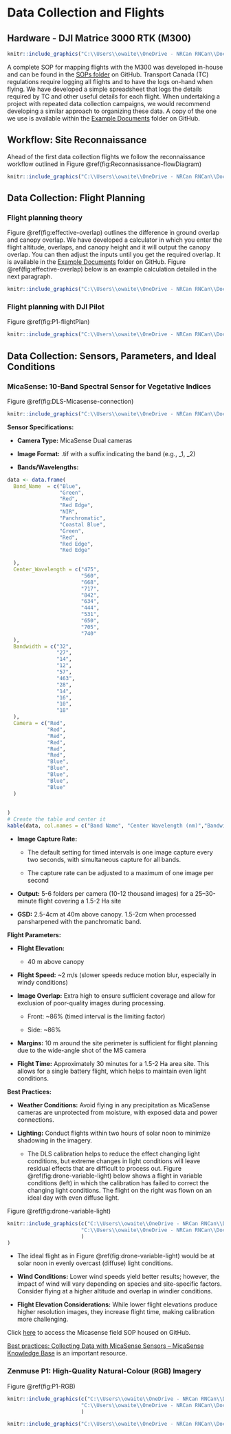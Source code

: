 
# Data Collection and Flights

## Hardware - DJI Matrice 3000 RTK (M300)

```r
knitr::include_graphics("C:\\Users\\owaite\\OneDrive - NRCan RNCan\\Documents\\GitHub\\GenomeBC_BPG\\Photos_&_gifs\\M300_flying.png")
```

A complete SOP for mapping flights with the M300 was developed in-house and can be found in the [SOPs folder](https://github.com/owaite/GenomeBC_BPG/tree/main/SOPs) on GitHub. Transport Canada (TC) regulations require logging all flights and to have the logs on-hand when flying. We have developed a simple spreadsheet that logs the details required by TC and other useful details for each flight. When undertaking a project with repeated data collection campaigns, we would recommend developing a similar approach to organizing these data.  A copy of the one we use is available within the [Example Documents](https://github.com/owaite/GenomeBC_BPG/tree/main/Example_Documents) folder on GitHub. 




## Workflow: Site Reconnaissance 
Ahead of the first data collection flights we follow the reconnaissance workflow outlined in Figure \@ref(fig:Reconnasissance-flowDiagram)


```r
knitr::include_graphics("C:\\Users\\owaite\\OneDrive - NRCan RNCan\\Documents\\GitHub\\GenomeBC_BPG\\Photos_&_gifs\\Reconnasissance_flowDiagram.PNG")
```


## Data Collection: Flight Planning  


### Flight planning theory 

Figure \@ref(fig:effective-overlap) outlines the difference in ground overlap and canopy overlap.  We have developed a calculator in which you enter the flight altitude, overlaps, and canopy height and it will output the canopy overlap.  You can then adjust the inputs until you get the required overlap. It is available in the [Example Documents](https://github.com/owaite/GenomeBC_BPG/tree/main/Example_Documents) folder on GitHub. Figure \@ref(fig:effective-overlap) below is an example calculation detailed in the next paragraph.    

```r
knitr::include_graphics("C:\\Users\\owaite\\OneDrive - NRCan RNCan\\Documents\\GitHub\\GenomeBC_BPG\\Photos_&_gifs\\effective_overlap.png")
```





### Flight planning with DJI Pilot 

Figure \@ref(fig:P1-flightPlan)

```r
knitr::include_graphics("C:\\Users\\owaite\\OneDrive - NRCan RNCan\\Documents\\GitHub\\GenomeBC_BPG\\Photos_&_gifs\\P1_flight_plan.png")
```

## Data Collection: Sensors, Parameters, and Ideal Conditions 
### MicaSense: 10-Band Spectral Sensor for Vegetative Indices 

Figure \@ref(fig:DLS-Micasense-connection)

```r
knitr::include_graphics("C:\\Users\\owaite\\OneDrive - NRCan RNCan\\Documents\\GitHub\\GenomeBC_BPG\\Photos_&_gifs\\DLS2_Micasense_connection.png")
```
**Sensor Specifications:** 

- **Camera Type:** MicaSense Dual cameras 

- **Image Format:** .tif with a suffix indicating the band (e.g., _1, _2) 

- **Bands/Wavelengths:** 

```r
data <- data.frame(
  Band_Name  = c("Blue",
                 "Green",
                 "Red",
                 "Red Edge",
                 "NIR",
                 "Panchromatic",
                 "Coastal Blue",
                 "Green",
                 "Red",
                 "Red Edge",
                 "Red Edge"
                 
  ),
  Center_Wavelength = c("475",
                        "560",
                        "668",
                        "717",
                        "842",
                        "634",
                        "444",
                        "531",
                        "650",
                        "705",
                        "740"
  ),
  Bandwidth = c("32",
                "27",
                "14",
                "12",
                "57",
                "463",
                "28",
                "14",
                "16",
                "10",
                "18"
  ),
  Camera = c("Red",
             "Red",
             "Red",
             "Red",
             "Red",
             "Red",
             "Blue",
             "Blue",
             "Blue",
             "Blue",
             "Blue"
  )
  
  
)
# Create the table and center it
kable(data, col.names = c("Band Name", "Center Wavelength (nm)","Bandwidth (nm)","Camera"),caption = 'Band names, center wavelengths, and bandwidths collected by the Red and Blue cameras within the Micasense Dual camera systems. Panchro* is only available in the pan chromatic models.')

```

- **Image Capture Rate:** 

  - The default setting for timed intervals is one image capture every two seconds, with simultaneous capture for all bands. 

  - The capture rate can be adjusted to a maximum of one image per second 

- **Output:** 5-6 folders per camera (10-12 thousand images) for a 25–30-minute flight covering a 1.5-2 Ha site 

- **GSD:** 2.5-4cm at 40m above canopy.  1.5-2cm when processed pansharpened with the panchromatic band.  

**Flight Parameters: **

- **Flight Elevation: **

  - 40 m above canopy 

- **Flight Speed:** ~2 m/s (slower speeds reduce motion blur, especially in windy conditions) 

- **Image Overlap:** Extra high to ensure sufficient coverage and allow for exclusion of poor-quality images during processing. 

  - Front: ~86% (timed interval is the limiting factor) 

  - Side: ~86%  

- **Margins:** 10 m around the site perimeter is sufficient for flight planning due to the wide-angle shot of the MS camera 

- **Flight Time:** Approximately 30 minutes for a 1.5-2 Ha area site.  This allows for a single battery flight, which helps to maintain even light conditions. 

**Best Practices: **

- **Weather Conditions:** Avoid flying in any precipitation as MicaSense cameras are unprotected from moisture, with exposed data and power connections. 

- **Lighting:** Conduct flights within two hours of solar noon to minimize shadowing in the imagery. 

  - The DLS calibration helps to reduce the effect changing light conditions, but extreme changes in light conditions will leave residual effects that are difficult to process out. Figure \@ref(fig:drone-variable-light) below shows a flight in variable conditions (left) in which the calibration has failed to correct the changing light conditions.  The flight on the right was flown on an ideal day with even diffuse light.  

Figure \@ref(fig:drone-variable-light)

```r
knitr::include_graphics(c("C:\\Users\\owaite\\OneDrive - NRCan RNCan\\Documents\\GitHub\\GenomeBC_BPG\\Photos_&_gifs\\variable_light.png",
                        "C:\\Users\\owaite\\OneDrive - NRCan RNCan\\Documents\\GitHub\\GenomeBC_BPG\\Photos_&_gifs\\diffuse_light.png"
                        )
)
```

  - The ideal flight as in Figure \@ref(fig:drone-variable-light) would be at solar noon in evenly overcast (diffuse) light conditions. 

  - **Wind Conditions:** Lower wind speeds yield better results; however, the impact of wind will vary depending on species and site-specific factors.  Consider flying at a higher altitude and overlap in windier conditions. 

  - **Flight Elevation Considerations:** While lower flight elevations produce higher resolution images, they increase flight time, making calibration more challenging. 

Click [here](https://github.com/owaite/GenomeBC_BPG/tree/main/Example_Documents) to access the Micasense field SOP housed on GitHub. 

[Best practices: Collecting Data with MicaSense Sensors – MicaSense Knowledge Base](https://support.micasense.com/hc/en-us/articles/224893167-Best-practices-Collecting-Data-with-MicaSense-Sensors) is an important resource.


### Zenmuse P1: High-Quality Natural-Colour (RGB) Imagery 

Figure \@ref(fig:P1-RGB)
```r
knitr::include_graphics(c("C:\\Users\\owaite\\OneDrive - NRCan RNCan\\Documents\\GitHub\\GenomeBC_BPG\\Photos_&_gifs\\P1_pre_greenup.png",
                        "C:\\Users\\owaite\\OneDrive - NRCan RNCan\\Documents\\GitHub\\GenomeBC_BPG\\Photos_&_gifs\\RGB_mid_Aug.jpg")
                        )
```






















```r
knitr::include_graphics("C:\\Users\\owaite\\OneDrive - NRCan RNCan\\Documents\\GitHub\\GenomeBC_BPG\\Photos_&_gifs\\RC_L1.png")
```





